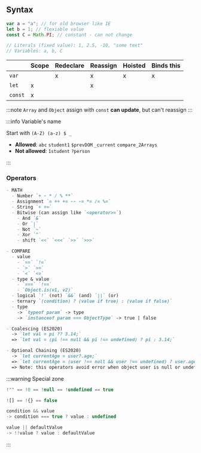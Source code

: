 ## Syntax

```js
var a = "a"; // for old browser like IE
let b = 1; // flexiable value
const C = Math.PI; // constant - can not change

// Literals (fixed value): 1, 2.5, -10, "some text"
// Variables: a, b, C
```

|         | Scope | Redeclare | Reassign | Hoisted | Binds this |
| ------- | ----- | --------- | -------- | ------- | ---------- |
| `var`   |       | x         | x        | x       | x          |
| `let`   | x     |           | x        |         |            |
| `const` | x     |           |          |         |            |

:::note
`Array` and `Object` assign with `const` **can update**, but can't reassign
:::

:::info Variable's name

Start with `(A-Z) (a-z) $ _`

- **Allowed**: `abc` `student1` `$prevDOM` `_current` `compare_2Arrays`
- **Not allowed**: `1student` `?person`

:::

### Operators

```md
- MATH
  - Number `+ - * / % **`
  - Assignment `= ++ += -- -= *= /= %=`
  - String `+ +=`
  - Bitwise (can assign like `<operator>=`)
    - And `&`
    - Or `|`
    - Not `~`
    - Xor `^`
    - shift `<<` `<<<` `>>` `>>>`

- COMPARE
  - value 
    - `==` `!=` 
    - `>` `>=` 
    - `<` `<=`
  - type & value 
    - `===` `!==` 
    - `Object.is(v1, v2)`
  - logical `!` (not) `&&` (and) `||` (or)
  - ternary `(condition) ? (value if true) : (value if false)`
  - type
    -> `typeof param` -> type
    -> `instanceof param === ObjectType` -> true | false

- Coalescing (ES2020)
  -> `let val = pi ?? 3.14;`
  => `let val = (pi !== null && pi !== undefined) ? pi : 3.14;`

- Optional Chaining (ES2020)
  -> `let currentAge = user?.age;`
  => `let currentAge = (user !== null && user !== undefined) ? user.age : undefined`
  => Note: this operators avoid error when object user is null or undefined
```

:::warning Special zone

```js
!"" == !0 == !null == !undefined == true

![] == !{} == false

condition && value 
-> condition === true ? value : undefined

value || defaultValue 
-> !!value ? value : defaultValue
```

:::
